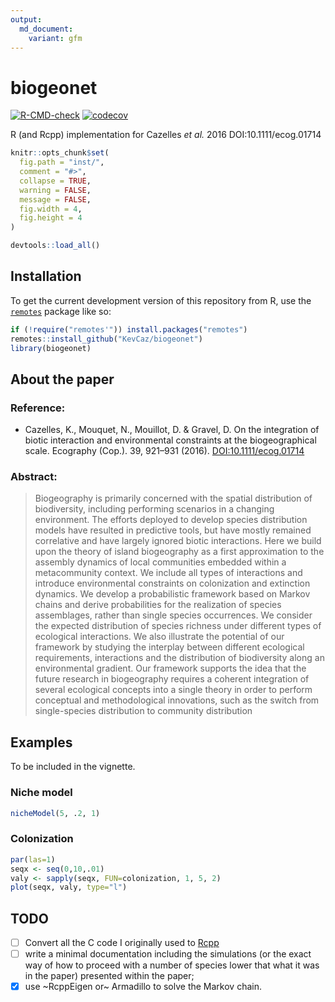 ```yaml
---
output:
  md_document:
    variant: gfm
---
```


# biogeonet
[![R-CMD-check](https://github.com/KevCaz/biogeonet/workflows/R-CMD-check/badge.svg)](https://github.com/KevCaz/biogeonet/actions)
[![codecov](https://codecov.io/gh/KevCaz/biogeonet/branch/master/graphs/badge.svg)](https://codecov.io/gh/KevCaz/biogeonet)


R (and Rcpp) implementation for Cazelles *et al.* 2016 DOI:10.1111/ecog.01714

```r
knitr::opts_chunk$set(
  fig.path = "inst/",
  comment = "#>",
  collapse = TRUE,
  warning = FALSE,
  message = FALSE,
  fig.width = 4,
  fig.height = 4
)
```

```R
devtools::load_all()
```


## Installation

To get the current development version of this repository from R, use the
[`remotes`](https://CRAN.R-project.org/package=remotes) package like so:

```r
if (!require("remotes'")) install.packages("remotes")
remotes::install_github("KevCaz/biogeonet")
library(biogeonet)
```



## About the paper

### Reference:

- Cazelles, K., Mouquet, N., Mouillot, D. & Gravel, D. On the integration of biotic interaction and environmental constraints at the biogeographical scale. Ecography (Cop.). 39, 921–931 (2016). [DOI:10.1111/ecog.01714](http://onlinelibrary.wiley.com/doi/10.1111/ecog.01714/abstract)

### Abstract:

> Biogeography is primarily concerned with the spatial distribution of biodiversity, including performing scenarios in a changing environment. The efforts deployed to develop species distribution models have resulted in predictive tools, but have mostly remained correlative and have largely ignored biotic interactions. Here we build upon the theory of island biogeography as a first approximation to the assembly dynamics of local communities embedded within a metacommunity context. We include all types of interactions and introduce environmental constraints on colonization and extinction dynamics. We develop a probabilistic framework based on Markov chains and derive probabilities for the realization of species assemblages, rather than single species occurrences. We consider the expected distribution of species richness under different types of ecological interactions. We also illustrate the potential of our framework by studying the interplay between different ecological requirements, interactions and the distribution of biodiversity along an environmental gradient. Our framework supports the idea that the future research in biogeography requires a coherent integration of several ecological concepts into a single theory in order to perform conceptual and methodological innovations, such as the switch from single-species distribution to community distribution


## Examples

To be included in the vignette.

### Niche model

```r
nicheModel(5, .2, 1)
```

### Colonization

```r
par(las=1)
seqx <- seq(0,10,.01)
valy <- sapply(seqx, FUN=colonization, 1, 5, 2)
plot(seqx, valy, type="l")
```



## TODO

- [ ] Convert all the C code I originally used to [Rcpp](https://github.com/RcppCore/Rcpp)
- [ ] write a minimal documentation including the simulations (or the exact way of how to proceed with a number of species lower that what it was in the paper) presented within the paper;
- [X] use ~RcppEigen or~ Armadillo to solve the Markov chain.

